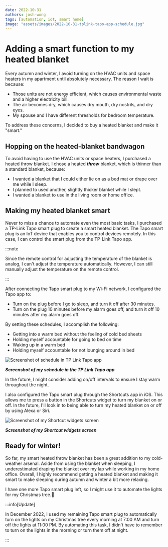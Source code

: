 ```yaml
---
date: 2022-10-31
authors: josh-wong
tags: [automation, iot, smart home]
image: "assets/images/2022-10-31-tplink-tapo-app-schedule.jpg"
---
```


# Adding a smart function to my heated blanket

Every autumn and winter, I avoid turning on the HVAC units and space heaters in my apartment until absolutely necessary. The reason I wait is because:

- Those units are not energy efficient, which causes environmental waste and a higher electricity bill.
- The air becomes dry, which causes dry mouth, dry nostrils, and dry eyes.
- My spouse and I have different thresholds for bedroom temperature.

To address these concerns, I decided to buy a heated blanket and make it "smart."

<!-- truncate -->

## Hopping on the heated-blanket bandwagon

To avoid having to use the HVAC units or space heaters, I purchased a heated throw blanket. I chose a heated **_throw_** blanket, which is thinner than a standard blanket, because:

- I wanted a blanket that I could either lie on as a bed mat or drape over me while I sleep.
- I planned to used another, slightly thicker blanket while I slept.
- I wanted a blanket to use in the living room or home office.

## Making my heated blanket smart

Never to miss a chance to automate even the most basic tasks, I purchased a TP-Link Tapo smart plug to create a smart heated blanket. The Tapo smart plug is an IoT device that enables you to control devices remotely. In this case, I can control the smart plug from the TP-Link Tapo app.

:::note

Since the remote control for adjusting the temperature of the blanket is analog, I can't adjust the temperature automatically. However, I can still manually adjust the temperature on the remote control.

:::

After connecting the Tapo smart plug to my Wi-Fi network, I configured the Tapo app to:

- Turn on the plug before I go to sleep, and turn it off after 30 minutes.
- Turn on the plug 10 minutes before my alarm goes off, and turn it off 10 minutes after my alarm goes off.

By setting these schedules, I accomplish the following:

- Getting into a warm bed without the feeling of cold bed sheets
- Holding myself accountable for going to bed on time
- Waking up in a warm bed
- Holding myself accountable for not lounging around in bed

![Screenshot of schedule in TP Link Tapo app](assets/images/2022-10-31-tplink-tapo-app-schedule.jpg)

***Screenshot of my schedule in the TP Link Tapo app***

In the future, I might consider adding on/off intervals to ensure I stay warm throughout the night.

I also configured the Tapo smart plug through the Shortcuts app in iOS. This allows me to press a button in the Shortcuts widget to turn my blanket on or off. In the future, I'll look in to being able to turn my heated blanket on or off by using Alexa or Siri.

![Screenshot of my Shortcut widgets screen](assets/images/2022-10-31-shortcuts-widget.jpg)

***Screenshot of my Shortcut widgets screen***

## Ready for winter!

So far, my smart heated throw blanket has been a great addition to my cold-weather arsenal. Aside from using the blanket when sleeping, I underestimated draping the blanket over my lap while working in my home office. Overall, I highly recommend getting a heated blanket and making it smart to make sleeping during autumn and winter a bit more relaxing.

I have one more Tapo smart plug left, so I might use it to automate the lights for my Christmas tree.🎄

:::info[Update]

In December 2022, I used my remaining Tapo smart plug to automatically turn on the lights on my Christmas tree every morning at 7:00 AM and turn off the lights at 11:00 PM. By automating this task, I didn't have to remember to turn on the lights in the morning or turn them off at night.

:::
